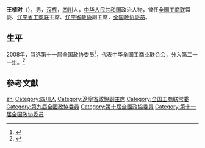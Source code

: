 '''王植时'''（{{bd|1947年|3月|}}），男，[[汉族|汉族]]，[[四川|四川]]人，[[中华人民共和国|中华人民共和国]]政治人物，曾任[[全国工商联|全国工商联]]常委、[[辽宁省工商联|辽宁省工商联]]主席、[[辽宁省政协|辽宁省政协]]副主席，[[全国政协委员|全国政协委员]]。

== 生平 ==
2008年，当选第十一届全国政协委员<ref>{{cite news|title=第十一届全国政协委员名单|url=http://www.indaa.com.cn/zt/2009qglh/zxzs/200903/t20090303_127573.html|accessdate=2013-04-09|newspaper=新华社北京1月25日电 中国人民政治协商会议第十一届全国委员会委员名单(共2237人，2008年1月25日政协第十届全国委员会常务委员会第二十次会议通过)|date=2008年1月25日|deadurl=yes|archiveurl=https://web.archive.org/web/20130928014403/http://www.indaa.com.cn/zt/2009qglh/zxzs/200903/t20090303_127573.html|archivedate=2013年9月28日}}</ref>，代表中华全国工商业联合会，分入第二十一组。<ref>{{cite news|title=全国政协信息-王植时|url=http://www.cppcc.gov.cn/CMS/wylibary/showJcwyxtInfoWylibary.action?tabJcwyxt.guid=11W0006960&wytype=wjwy|accessdate=2013-04-09|newspaper=全国政协委员会|archive-date=2016-03-04|archive-url=https://web.archive.org/web/20160304214204/http://www.cppcc.gov.cn/CMS/wylibary/showJcwyxtInfoWylibary.action?tabJcwyxt.guid=11W0006960&wytype=wjwy|dead-url=no}}</ref>

== 參考文獻 ==
{{reflist}}

{{中国政治人物小作品}}
{{Navboxes 
| title  = 王植时在[[中华全国工商业联合会|中华全国工商业联合会]]的职务
| list1  =
{{中华全国工商业联合会第八届执行委员会}}
{{中华全国工商业联合会第九届执行委员会}}
{{中华全国工商业联合会第十届执行委员会}}
}}

{{Authority control}}
{{DEFAULTSORT:Wang王}}
[[Category:王姓|zhi]]
[[Category:四川人|Category:四川人]]
[[Category:遼寧省政協副主席|Category:遼寧省政協副主席]]
[[Category:全国工商联常委|Category:全国工商联常委]]
[[Category:第九屆全國政協委員|Category:第九屆全國政協委員]]
[[Category:第十屆全國政協委員|Category:第十屆全國政協委員]]
[[Category:第十一届全国政协委员|Category:第十一届全国政协委员]]